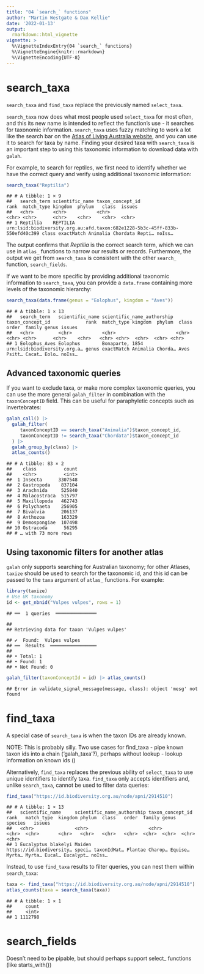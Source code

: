 ```yaml
---
title: "04 `search_` functions"
author: "Martin Westgate & Dax Kellie"
date: '2022-01-13'
output:
  rmarkdown::html_vignette
vignette: >
  %\VignetteIndexEntry{04 `search_` functions}
  %\VignetteEngine{knitr::rmarkdown}
  %\VignetteEncoding{UTF-8}
---
```

# search_taxa
`search_taxa` and `find_taxa` replace the previously named `select_taxa`.  
  
`search_taxa` now does what most people used `select_taxa` for most often, and 
this its new name is intended to reflect the function's use - 
it searches for taxonomic information. `search_taxa` uses fuzzy matching to work 
a lot like the search bar on the [Atlas of Living Australia website](https://bie-ws.ala.org.au/), 
and you can use it to search for taxa by name. Finding your desired taxa with 
`search_taxa` is an important step to using this taxonomic information to download 
data with `galah`.  
  
For example, to search for reptiles, we first need to identify whether we have 
the correct query and verify using additional taxonomic information:


```r
search_taxa("Reptilia")
```

```
## # A tibble: 1 × 9
##   search_term scientific_name taxon_concept_id                                                            rank  match_type kingdom  phylum   class  issues
##   <chr>       <chr>           <chr>                                                                       <chr> <chr>      <chr>    <chr>    <chr>  <chr> 
## 1 Reptilia    REPTILIA        urn:lsid:biodiversity.org.au:afd.taxon:682e1228-5b3c-45ff-833b-550efd40c399 class exactMatch Animalia Chordata Repti… noIss…
```

The output confirms that *Reptilia* is the correct search term, which we can use 
in `atlas_` functions to narrow our results or records. Furthermore, the output 
we get from `search_taxa` is consistent with the other `search_` function, 
`search_fields`.

If we want to be more specific by providing additional taxonomic information
to `search_taxa`, you can provide a `data.frame` containing more levels of the
taxonomic hierarchy:

```r
search_taxa(data.frame(genus = "Eolophus", kingdom = "Aves"))
```

```
## # A tibble: 1 × 13
##   search_term   scientific_name scientific_name_authorship taxon_concept_id             rank  match_type kingdom  phylum  class order  family genus issues
##   <chr>         <chr>           <chr>                      <chr>                        <chr> <chr>      <chr>    <chr>   <chr> <chr>  <chr>  <chr> <chr> 
## 1 Eolophus_Aves Eolophus        Bonaparte, 1854            urn:lsid:biodiversity.org.a… genus exactMatch Animalia Chorda… Aves  Psitt… Cacat… Eolo… noIss…
```

## Advanced taxonomic queries
If you want to exclude taxa, or make more complex taxonomic queries, you can use
 the more general `galah_filter` in combination with the `taxonConceptID` field.
This can be useful for paraphyletic concepts such as invertebrates:


```r
galah_call() |>
  galah_filter(
     taxonConceptID == search_taxa("Animalia")$taxon_concept_id,
     taxonConceptID != search_taxa("Chordata")$taxon_concept_id
  ) |>
  galah_group_by(class) |>
  atlas_counts()
```

```
## # A tibble: 83 × 2
##    class          count
##    <chr>          <int>
##  1 Insecta      3307548
##  2 Gastropoda    837104
##  3 Arachnida     525840
##  4 Malacostraca  515797
##  5 Maxillopoda   462743
##  6 Polychaeta    256905
##  7 Bivalvia      206137
##  8 Anthozoa      163329
##  9 Demospongiae  107498
## 10 Ostracoda      56295
## # … with 73 more rows
```

## Using taxonomic filters for another atlas
`galah` only supports searching for Australian taxonomy; for other Atlases,
`taxize` should be used to search for the taxonomic id, and this id can be passed
to the `taxa` argument of `atlas_` functions. For example:

```r
library(taxize)
# Use UK taxonomy
id <- get_nbnid("Vulpes vulpes", rows = 1)
```

```
## ══  1 queries  ═══════════════
```

```
## 
## Retrieving data for taxon 'Vulpes vulpes'
```

```
## ✔  Found:  Vulpes vulpes
## ══  Results  ═════════════════
## 
## • Total: 1 
## • Found: 1 
## • Not Found: 0
```

```r
galah_filter(taxonConceptId = id) |> atlas_counts()
```

```
## Error in validate_signal_message(message, class): object 'mesg' not found
```

# find_taxa
A special case of `search_taxa` is when the taxon IDs are already known.

NOTE: This is probably silly. Two use cases for find_taxa
  - pipe known taxon ids into a chain ('galah_taxa'?), perhaps without lookup
  - lookup information on known ids ()

Alternatively, `find_taxa` replaces the previous ability of `select_taxa` to use 
unique identifiers to identify taxa. `find_taxa` only accepts identifiers and, 
unlike `search_taxa`, cannot be used to filter data queries:


```r
find_taxa("https://id.biodiversity.org.au/node/apni/2914510")
```

```
## # A tibble: 1 × 13
##   scientific_name     scientific_name_authorship taxon_concept_id         rank   match_type  kingdom phylum  class   order  family genus  species   issues
##   <chr>               <chr>                      <chr>                    <chr>  <chr>       <chr>   <chr>   <chr>   <chr>  <chr>  <chr>  <chr>     <chr> 
## 1 Eucalyptus blakelyi Maiden                     https://id.biodiversity… speci… taxonIdMat… Plantae Charop… Equise… Myrta… Myrta… Eucal… Eucalypt… noIss…
```

Instead, to use `find_taxa` results to filter queries, you can nest them 
within `search_taxa`:


```r
taxa <- find_taxa("https://id.biodiversity.org.au/node/apni/2914510")
atlas_counts(taxa = search_taxa(taxa))
```

```
## # A tibble: 1 × 1
##     count
##     <int>
## 1 1112798
```

# search_fields
Doesn't need to be pipable, but should perhaps support select_ functions (like starts_with())
